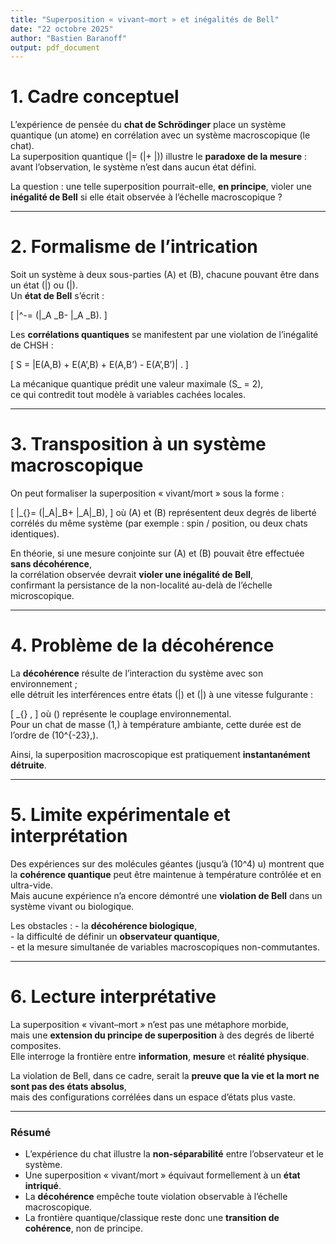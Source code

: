 ```yaml
---
title: "Superposition « vivant–mort » et inégalités de Bell"
date: "22 octobre 2025"
author: "Bastien Baranoff"
output: pdf_document
---
```


# 1. Cadre conceptuel

L’expérience de pensée du **chat de Schrödinger** place un système quantique (un atome) en corrélation avec un système macroscopique (le chat).  
La superposition quantique \(|\Psi\rangle = \frac{1}{\sqrt{2}}(|\text{vivant}\rangle + |\text{mort}\rangle)\) illustre le **paradoxe de la mesure** :  
avant l’observation, le système n’est dans aucun état défini.

La question : une telle superposition pourrait-elle, **en principe**, violer une **inégalité de Bell** si elle était observée à l’échelle macroscopique ?

---

# 2. Formalisme de l’intrication

Soit un système à deux sous-parties \(A\) et \(B\), chacune pouvant être dans un état \(|\uparrow\rangle\) ou \(|\downarrow\rangle\).  
Un **état de Bell** s’écrit :

\[
|\Psi^-\rangle = \frac{1}{\sqrt{2}}\big(|\uparrow_A \downarrow_B\rangle - |\downarrow_A \uparrow_B\rangle\big).
\]

Les **corrélations quantiques** se manifestent par une violation de l’inégalité de CHSH :

\[
S = |E(A,B) + E(A',B) + E(A,B') - E(A',B')| \le 2.
\]

La mécanique quantique prédit une valeur maximale \(S_\text{QM} = 2\sqrt{2}\),  
ce qui contredit tout modèle à variables cachées locales.

---

# 3. Transposition à un système macroscopique

On peut formaliser la superposition « vivant/mort » sous la forme :

\[
|\Psi_{\text{chat}}\rangle = \frac{1}{\sqrt{2}}\big(|\text{vivant}_A\rangle|\text{mort}_B\rangle + |\text{mort}_A\rangle|\text{vivant}_B\rangle\big),
\]
où \(A\) et \(B\) représentent deux degrés de liberté corrélés du même système (par exemple : spin / position, ou deux chats identiques).  

En théorie, si une mesure conjointe sur \(A\) et \(B\) pouvait être effectuée **sans décohérence**,  
la corrélation observée devrait **violer une inégalité de Bell**,  
confirmant la persistance de la non-localité au-delà de l’échelle microscopique.

---

# 4. Problème de la décohérence

La **décohérence** résulte de l’interaction du système avec son environnement ;  
elle détruit les interférences entre états \(|\text{vivant}\rangle\) et \(|\text{mort}\rangle\) à une vitesse fulgurante :

\[
\tau_{\text{décoh}} \approx \frac{\hbar^2}{\Lambda^2 k_B T},
\]
où \(\Lambda\) représente le couplage environnemental.  
Pour un chat de masse \(1\,\mathrm{kg}\) à température ambiante, cette durée est de l’ordre de \(10^{-23}\,\mathrm{s}\).

Ainsi, la superposition macroscopique est pratiquement **instantanément détruite**.

---

# 5. Limite expérimentale et interprétation

Des expériences sur des molécules géantes (jusqu’à \(10^4\) u) montrent que la **cohérence quantique** peut être maintenue à température contrôlée et en ultra-vide.  
Mais aucune expérience n’a encore démontré une **violation de Bell** dans un système vivant ou biologique.  

Les obstacles :
- la **décohérence biologique**,  
- la difficulté de définir un **observateur quantique**,  
- et la mesure simultanée de variables macroscopiques non-commutantes.

---

# 6. Lecture interprétative

La superposition « vivant–mort » n’est pas une métaphore morbide,  
mais une **extension du principe de superposition** à des degrés de liberté composites.  
Elle interroge la frontière entre **information**, **mesure** et **réalité physique**.  

La violation de Bell, dans ce cadre, serait la **preuve que la vie et la mort ne sont pas des états absolus**,  
mais des configurations corrélées dans un espace d’états plus vaste.  

---

### Résumé

- L’expérience du chat illustre la **non-séparabilité** entre l’observateur et le système.  
- Une superposition « vivant/mort » équivaut formellement à un **état intriqué**.  
- La **décohérence** empêche toute violation observable à l’échelle macroscopique.  
- La frontière quantique/classique reste donc une **transition de cohérence**, non de principe.
